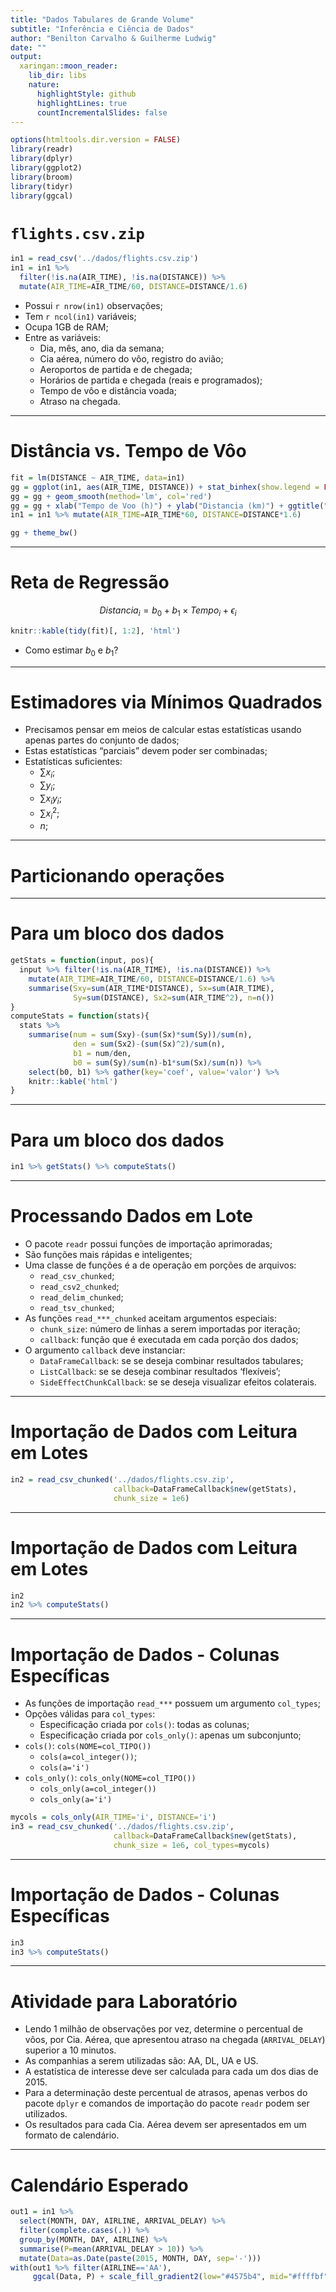 ```yaml
---
title: "Dados Tabulares de Grande Volume"
subtitle: "Inferência e Ciência de Dados"
author: "Benilton Carvalho & Guilherme Ludwig"
date: ""
output:
  xaringan::moon_reader:
    lib_dir: libs
    nature:
      highlightStyle: github
      highlightLines: true
      countIncrementalSlides: false
---
```


```r
options(htmltools.dir.version = FALSE)
library(readr)
library(dplyr)
library(ggplot2)
library(broom)
library(tidyr)
library(ggcal)
```

# `flights.csv.zip`

```r
in1 = read_csv('../dados/flights.csv.zip')
in1 = in1 %>%
  filter(!is.na(AIR_TIME), !is.na(DISTANCE)) %>%
  mutate(AIR_TIME=AIR_TIME/60, DISTANCE=DISTANCE/1.6)
```

- Possui `r nrow(in1)` observações;
- Tem `r ncol(in1)` variáveis;
- Ocupa 1GB de RAM;
- Entre as variáveis:
  * Dia, mês, ano, dia da semana;
  * Cia aérea, número do vôo, registro do avião;
  * Aeroportos de partida e de chegada;
  * Horários de partida e chegada (reais e programados);
  * Tempo de vôo e distância voada;
  * Atraso na chegada.
  
---

# Distância vs. Tempo de Vôo

```r
fit = lm(DISTANCE ~ AIR_TIME, data=in1)
gg = ggplot(in1, aes(AIR_TIME, DISTANCE)) + stat_binhex(show.legend = FALSE) 
gg = gg + geom_smooth(method='lm', col='red')
gg = gg + xlab("Tempo de Voo (h)") + ylab("Distancia (km)") + ggtitle("Distancia vs. Tempo de Voo")
in1 = in1 %>% mutate(AIR_TIME=AIR_TIME*60, DISTANCE=DISTANCE*1.6)
```

```r
gg + theme_bw()
```

---

# Reta de Regressão

$$
Distancia_i = b_0 + b_1 \times Tempo_i + \epsilon_i
$$

```r
knitr::kable(tidy(fit)[, 1:2], 'html')
```

- Como estimar $b_0$ e $b_1$?

---

# Estimadores via Mínimos Quadrados

\begin{eqnarray}
y_i & = & b_0 + b_1 x_i + \epsilon_i \\
\hat{b}_0 & = & \bar{y} - \hat{b}_1 \bar{x} \\
\hat{b}_1 & = & \frac{\sum_i (x_i - \bar{x})(y_i - \bar{y})}{\sum_i (x_i-\bar{x})^2} \\
& = & \frac{\sum x_i y_i - \frac{\sum x_i \sum y_i}{n}}{\sum x_i^2 - \frac{(\sum x_i)^2}{n}}
\end{eqnarray}

- Precisamos pensar em meios de calcular estas estatísticas usando apenas partes do conjunto de dados;
- Estas estatísticas "parciais" devem poder ser combinadas;
- Estatísticas suficientes:
  * $\sum x_i$;
  * $\sum y_i$;
  * $\sum x_i y_i$;
  * $\sum x_i^2$;
  * $n$;

---

# Particionando operações

\begin{eqnarray}
\sum x_i y_i & = & \sum_{i=1}^{k_1} x_i y_i + \sum_{i=k_1+1}^{k_2} x_i y_i + \cdots \\
\sum x_i & = & \sum_{i=1}^{k_1} x_i + \sum_{i=k_1+1}^{k_2} x_i + \cdots \\
\sum x_i^2 & = & \sum_{i=1}^{k_1} x_i^2 + \sum_{i=k_1+1}^{k_2} x_i^2 + \cdots
\end{eqnarray}

---

# Para um bloco dos dados

\begin{eqnarray}
\hat{b}_0 & = & \bar{y} - \hat{b}_1 \bar{x} \\
\hat{b}_1 & = & \frac{\sum x_i y_i - \frac{\sum x_i \sum y_i}{n}}{\sum x_i^2 - \frac{(\sum x_i)^2}{n}}
\end{eqnarray}


```r
getStats = function(input, pos){
  input %>% filter(!is.na(AIR_TIME), !is.na(DISTANCE)) %>%
    mutate(AIR_TIME=AIR_TIME/60, DISTANCE=DISTANCE/1.6) %>% 
    summarise(Sxy=sum(AIR_TIME*DISTANCE), Sx=sum(AIR_TIME),
              Sy=sum(DISTANCE), Sx2=sum(AIR_TIME^2), n=n())
}
computeStats = function(stats){
  stats %>% 
    summarise(num = sum(Sxy)-(sum(Sx)*sum(Sy))/sum(n),
              den = sum(Sx2)-(sum(Sx)^2)/sum(n),
              b1 = num/den,
              b0 = sum(Sy)/sum(n)-b1*sum(Sx)/sum(n)) %>% 
    select(b0, b1) %>% gather(key='coef', value='valor') %>% 
    knitr::kable('html')
}
```

---

# Para um bloco dos dados

```r
in1 %>% getStats() %>% computeStats()
```

---

# Processando Dados em Lote

- O pacote `readr` possui funções de importação aprimoradas;
- São funções mais rápidas e inteligentes;
- Uma classe de funções é a de operação em porções de arquivos:
  * `read_csv_chunked`;
  * `read_csv2_chunked`;
  * `read_delim_chunked`;
  * `read_tsv_chunked`;
- As funções `read_***_chunked` aceitam argumentos especiais:
  * `chunk_size`: número de linhas a serem importadas por iteração;
  * `callback`: função que é executada em cada porção dos dados;
- O argumento `callback` deve instanciar:
  * `DataFrameCallback`: se se deseja combinar resultados tabulares;
  * `ListCallback`: se se deseja combinar resultados 'flexíveis';
  * `SideEffectChunkCallback`: se se deseja visualizar efeitos colaterais.
  
---

# Importação de Dados com Leitura em Lotes

```r
in2 = read_csv_chunked('../dados/flights.csv.zip',
                       callback=DataFrameCallback$new(getStats),
                       chunk_size = 1e6)
```

---

# Importação de Dados com Leitura em Lotes

```r
in2
in2 %>% computeStats()
```

---

# Importação de Dados - Colunas Específicas

- As funções de importação `read_***` possuem um argumento `col_types`;
- Opções válidas para `col_types`:
  * Especificação criada por `cols()`: todas as colunas;
  * Especificação criada por `cols_only()`: apenas um subconjunto;
- `cols()`: `cols(NOME=col_TIPO())`
  * `cols(a=col_integer())`;
  * `cols(a='i')`
- `cols_only()`: `cols_only(NOME=col_TIPO())`
  * `cols_only(a=col_integer())`
  * `cols_only(a='i')`

```r
mycols = cols_only(AIR_TIME='i', DISTANCE='i')
in3 = read_csv_chunked('../dados/flights.csv.zip',
                       callback=DataFrameCallback$new(getStats),
                       chunk_size = 1e6, col_types=mycols)
```

---

# Importação de Dados - Colunas Específicas

```r
in3
in3 %>% computeStats()
```

---

# Atividade para Laboratório

- Lendo 1 milhão de observações por vez, determine o percentual de vôos, por Cia. Aérea, que apresentou atraso na chegada (`ARRIVAL_DELAY`) superior a 10 minutos.
- As companhias a serem utilizadas são: AA, DL, UA e US.
- A estatística de interesse deve ser calculada para cada um dos dias de 2015.
- Para a determinação deste percentual de atrasos, apenas verbos do pacote `dplyr` e comandos de importação do pacote `readr` podem ser utilizados.
- Os resultados para cada Cia. Aérea devem ser apresentados em um formato de calendário.

---

# Calendário Esperado

```r
out1 = in1 %>%
  select(MONTH, DAY, AIRLINE, ARRIVAL_DELAY) %>% 
  filter(complete.cases(.)) %>% 
  group_by(MONTH, DAY, AIRLINE) %>% 
  summarise(P=mean(ARRIVAL_DELAY > 10)) %>% 
  mutate(Data=as.Date(paste(2015, MONTH, DAY, sep='-')))
with(out1 %>% filter(AIRLINE=='AA'),
     ggcal(Data, P) + scale_fill_gradient2(low="#4575b4", mid="#ffffbf", high="#d73027", midpoint=0.50))
```
